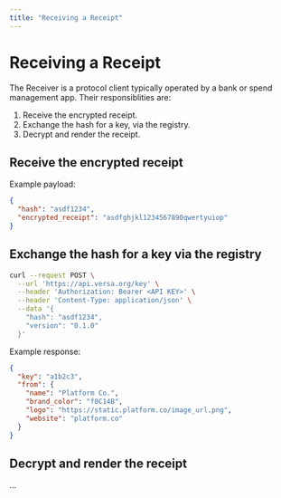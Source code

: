 ```yaml
---
title: "Receiving a Receipt"
---
```


# Receiving a Receipt

The Receiver is a protocol client typically operated by a bank or spend management app. Their responsiblities are:

1. Receive the encrypted receipt.
2. Exchange the hash for a key, via the registry.
3. Decrypt and render the receipt.

## Receive the encrypted receipt

Example payload:

```json
{
  "hash": "asdf1234",
  "encrypted_receipt": "asdfghjkl1234567890qwertyuiop"
}
```

## Exchange the hash for a key via the registry

```bash
curl --request POST \
  --url 'https://api.versa.org/key' \
  --header 'Authorization: Bearer <API KEY>' \
  --header 'Content-Type: application/json' \
  --data '{
    "hash": "asdf1234",
    "version": "0.1.0"
  }'
```

Example response:

```json
{
  "key": "a1b2c3",
  "from": {
    "name": "Platform Co.",
    "brand_color": "f0C14B",
    "logo": "https://static.platform.co/image_url.png",
    "website": "platform.co"
  }
}
```

## Decrypt and render the receipt

...
